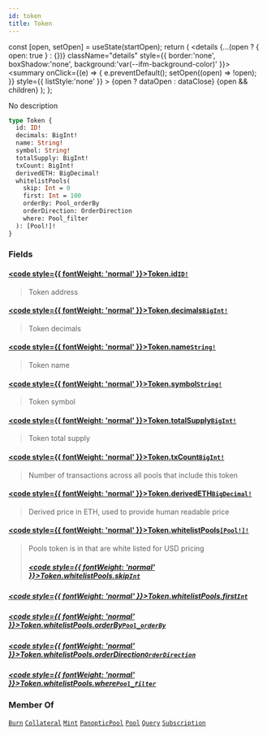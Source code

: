 ```yaml
---
id: token
title: Token
---
```









  const [open, setOpen] = useState(startOpen);
  return (
    <details {...(open ? { open: true } : {})} className="details" style={{ border:'none', boxShadow:'none', background:'var(--ifm-background-color)' }}>
      <summary
        onClick={(e) => {
          e.preventDefault();
          setOpen((open) => !open);
        }}
        style={{ listStyle:'none' }}
      >
      {open ? dataOpen : dataClose}
      </summary>
      {open && children}
    </details>
  );
};








No description


```graphql
type Token {
  id: ID!
  decimals: BigInt!
  name: String!
  symbol: String!
  totalSupply: BigInt!
  txCount: BigInt!
  derivedETH: BigDecimal!
  whitelistPools(
    skip: Int = 0
    first: Int = 100
    orderBy: Pool_orderBy
    orderDirection: OrderDirection
    where: Pool_filter
  ): [Pool!]!
}
```




### Fields

#### [<code style={{ fontWeight: 'normal' }}>Token.<b>id</b></code>](#)<Bullet />[`ID!`](/docs/subgraph-generated/types/scalars/id) <Badge class="badge badge--secondary" text="non-null"/> <Badge class="badge badge--secondary" text="scalar"/> 
> 
> 
>  Token address 
> 

#### [<code style={{ fontWeight: 'normal' }}>Token.<b>decimals</b></code>](#)<Bullet />[`BigInt!`](/docs/subgraph-generated/types/scalars/big-int) <Badge class="badge badge--secondary" text="non-null"/> <Badge class="badge badge--secondary" text="scalar"/> 
> 
> 
>  Token decimals 
> 

#### [<code style={{ fontWeight: 'normal' }}>Token.<b>name</b></code>](#)<Bullet />[`String!`](/docs/subgraph-generated/types/scalars/string) <Badge class="badge badge--secondary" text="non-null"/> <Badge class="badge badge--secondary" text="scalar"/> 
> 
> 
>  Token name 
> 

#### [<code style={{ fontWeight: 'normal' }}>Token.<b>symbol</b></code>](#)<Bullet />[`String!`](/docs/subgraph-generated/types/scalars/string) <Badge class="badge badge--secondary" text="non-null"/> <Badge class="badge badge--secondary" text="scalar"/> 
> 
> 
>  Token symbol 
> 

#### [<code style={{ fontWeight: 'normal' }}>Token.<b>totalSupply</b></code>](#)<Bullet />[`BigInt!`](/docs/subgraph-generated/types/scalars/big-int) <Badge class="badge badge--secondary" text="non-null"/> <Badge class="badge badge--secondary" text="scalar"/> 
> 
> 
>  Token total supply 
> 

#### [<code style={{ fontWeight: 'normal' }}>Token.<b>txCount</b></code>](#)<Bullet />[`BigInt!`](/docs/subgraph-generated/types/scalars/big-int) <Badge class="badge badge--secondary" text="non-null"/> <Badge class="badge badge--secondary" text="scalar"/> 
> 
> 
>  Number of transactions across all pools that include this token 
> 

#### [<code style={{ fontWeight: 'normal' }}>Token.<b>derivedETH</b></code>](#)<Bullet />[`BigDecimal!`](/docs/subgraph-generated/types/scalars/big-decimal) <Badge class="badge badge--secondary" text="non-null"/> <Badge class="badge badge--secondary" text="scalar"/> 
> 
> 
>  Derived price in ETH, used to provide human readable price 
> 

#### [<code style={{ fontWeight: 'normal' }}>Token.<b>whitelistPools</b></code>](#)<Bullet />[`[Pool!]!`](/docs/subgraph-generated/types/objects/pool) <Badge class="badge badge--secondary" text="non-null"/> <Badge class="badge badge--secondary" text="object"/> 
> 
> 
>  Pools token is in that are white listed for USD pricing 
> ##### [<code style={{ fontWeight: 'normal' }}>Token.whitelistPools.<b>skip</b></code>](#)<Bullet />[`Int`](/docs/subgraph-generated/types/scalars/int) <Badge class="badge badge--secondary" text="scalar"/> 
> 
> 
> 
> 

##### [<code style={{ fontWeight: 'normal' }}>Token.whitelistPools.<b>first</b></code>](#)<Bullet />[`Int`](/docs/subgraph-generated/types/scalars/int) <Badge class="badge badge--secondary" text="scalar"/> 
> 
> 
> 
> 

##### [<code style={{ fontWeight: 'normal' }}>Token.whitelistPools.<b>orderBy</b></code>](#)<Bullet />[`Pool_orderBy`](/docs/subgraph-generated/types/enums/pool-order-by) <Badge class="badge badge--secondary" text="enum"/> 
> 
> 
> 
> 

##### [<code style={{ fontWeight: 'normal' }}>Token.whitelistPools.<b>orderDirection</b></code>](#)<Bullet />[`OrderDirection`](/docs/subgraph-generated/types/enums/order-direction) <Badge class="badge badge--secondary" text="enum"/> 
> 
> 
> 
> 

##### [<code style={{ fontWeight: 'normal' }}>Token.whitelistPools.<b>where</b></code>](#)<Bullet />[`Pool_filter`](/docs/subgraph-generated/types/inputs/pool-filter) <Badge class="badge badge--secondary" text="input"/> 
> 
> 
> 
> 





### Member Of

[`Burn`](/docs/subgraph-generated/types/objects/burn)  <Badge class="badge badge--secondary" text="object"/><Bullet />[`Collateral`](/docs/subgraph-generated/types/objects/collateral)  <Badge class="badge badge--secondary" text="object"/><Bullet />[`Mint`](/docs/subgraph-generated/types/objects/mint)  <Badge class="badge badge--secondary" text="object"/><Bullet />[`PanopticPool`](/docs/subgraph-generated/types/objects/panoptic-pool)  <Badge class="badge badge--secondary" text="object"/><Bullet />[`Pool`](/docs/subgraph-generated/types/objects/pool)  <Badge class="badge badge--secondary" text="object"/><Bullet />[`Query`](/docs/subgraph-generated/types/objects/query)  <Badge class="badge badge--secondary" text="object"/><Bullet />[`Subscription`](/docs/subgraph-generated/types/objects/subscription)  <Badge class="badge badge--secondary" text="object"/>

